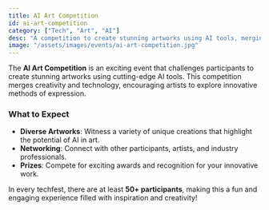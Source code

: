 ```yaml
---
title: AI Art Competition
id: ai-art-competition
category: ["Tech", "Art", "AI"]
desc: "A competition to create stunning artworks using AI tools, merging creativity and technology."
image: "/assets/images/events/ai-art-competition.jpg"
---
```


The **AI Art Competition** is an exciting event that challenges participants to create stunning artworks using cutting-edge AI tools. This competition merges creativity and technology, encouraging artists to explore innovative methods of expression.

### What to Expect
- **Diverse Artworks**: Witness a variety of unique creations that highlight the potential of AI in art.
- **Networking**: Connect with other participants, artists, and industry professionals.
- **Prizes**: Compete for exciting awards and recognition for your innovative work.

In every techfest, there are at least **50+ participants**, making this a fun and engaging experience filled with inspiration and creativity!
